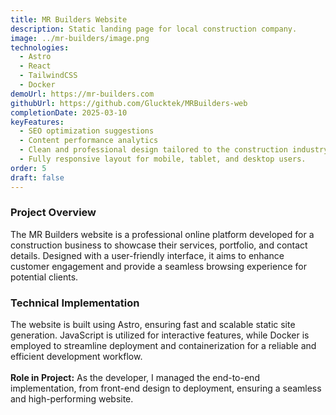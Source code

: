 ```yaml
---
title: MR Builders Website
description: Static landing page for local construction company.
image: ../mr-builders/image.png
technologies:
  - Astro
  - React
  - TailwindCSS
  - Docker
demoUrl: https://mr-builders.com
githubUrl: https://github.com/Glucktek/MRBuilders-web
completionDate: 2025-03-10
keyFeatures:
  - SEO optimization suggestions
  - Content performance analytics
  - Clean and professional design tailored to the construction industry.
  - Fully responsive layout for mobile, tablet, and desktop users.
order: 5
draft: false
---
```


### **Project Overview**

The MR Builders website is a professional online platform developed for a construction business to showcase their services, portfolio, and contact details. Designed with a user-friendly interface, it aims to enhance customer engagement and provide a seamless browsing experience for potential clients.

### **Technical Implementation**

The website is built using Astro, ensuring fast and scalable static site generation. JavaScript is utilized for interactive features, while Docker is employed to streamline deployment and containerization for a reliable and efficient development workflow.\
\
**Role in Project:**
As the developer, I managed the end-to-end implementation, from front-end design to deployment, ensuring a seamless and high-performing website.
